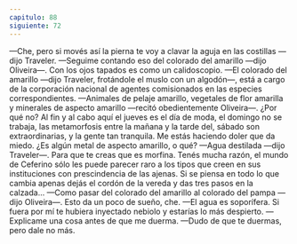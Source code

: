 ```yaml
---
capitulo: 88
siguiente: 72
---
```


—Che, pero si movés así la pierna te voy a clavar la aguja en las costillas
—dijo Traveler.
—Seguime contando eso del colorado del amarillo —dijo Oliveira—. Con los
ojos tapados es como un calidoscopio.
—El colorado del amarillo —dijo Traveler, frotándole el muslo con un
algodón—, está a cargo de la corporación nacional de agentes comisionados en
las especies correspondientes.
—Animales de pelaje amarillo, vegetales de flor amarilla y minerales de
aspecto amarillo —recitó obedientemente Oliveira—. ¿Por qué no? Al fin y al
cabo aquí el jueves es el día de moda, el domingo no se trabaja, las metamorfosis
entre la mañana y la tarde del, sábado son extraordinarias, y la gente tan
tranquila. Me estás haciendo doler que da miedo. ¿Es algún metal de aspecto
amarillo, o qué?
—Agua destilada —dijo Traveler—. Para que te creas que es morfina. Tenés
mucha razón, el mundo de Ceferino sólo les puede parecer raro a los tipos que
creen en sus instituciones con prescindencia de las ajenas. Si se piensa en todo lo
que cambia apenas dejás el cordón de la vereda y das tres pasos en la calzada...
—Como pasar del colorado del amarillo al colorado del pampa —dijo
Oliveira—. Esto da un poco de sueño, che.
—El agua es soporífera. Si fuera por mí te hubiera inyectado nebiolo y estarías
lo más despierto.
—Explicame una cosa antes de que me duerma.
—Dudo de que te duermas, pero dale no más.
